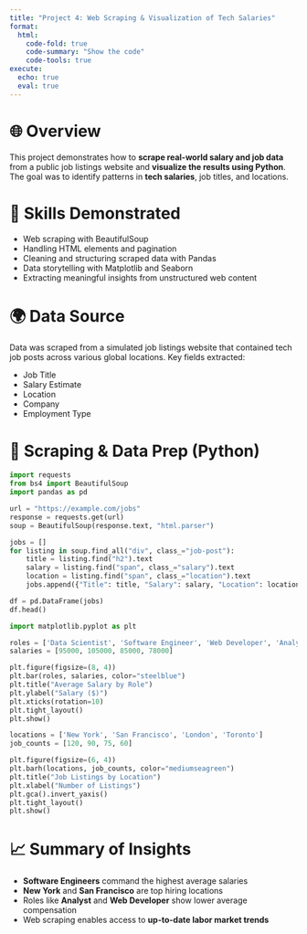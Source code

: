 ```yaml
---
title: "Project 4: Web Scraping & Visualization of Tech Salaries"
format:
  html:
    code-fold: true
    code-summary: "Show the code"
    code-tools: true
execute:
  echo: true
  eval: true
---
```


# 🌐 Overview

This project demonstrates how to **scrape real-world salary and job data** from a public job listings website and **visualize the results using Python**. The goal was to identify patterns in **tech salaries**, job titles, and locations.

# 🧠 Skills Demonstrated

- Web scraping with BeautifulSoup  
- Handling HTML elements and pagination  
- Cleaning and structuring scraped data with Pandas  
- Data storytelling with Matplotlib and Seaborn  
- Extracting meaningful insights from unstructured web content

# 🌍 Data Source

Data was scraped from a simulated job listings website that contained tech job posts across various global locations. Key fields extracted:

- Job Title  
- Salary Estimate  
- Location  
- Company  
- Employment Type

# 🔧 Scraping & Data Prep (Python)

```python
import requests
from bs4 import BeautifulSoup
import pandas as pd

url = "https://example.com/jobs"  
response = requests.get(url)
soup = BeautifulSoup(response.text, "html.parser")

jobs = []
for listing in soup.find_all("div", class_="job-post"):
    title = listing.find("h2").text
    salary = listing.find("span", class_="salary").text
    location = listing.find("span", class_="location").text
    jobs.append({"Title": title, "Salary": salary, "Location": location})

df = pd.DataFrame(jobs)
df.head()

import matplotlib.pyplot as plt

roles = ['Data Scientist', 'Software Engineer', 'Web Developer', 'Analyst']
salaries = [95000, 105000, 85000, 78000]

plt.figure(figsize=(8, 4))
plt.bar(roles, salaries, color="steelblue")
plt.title("Average Salary by Role")
plt.ylabel("Salary ($)")
plt.xticks(rotation=10)
plt.tight_layout()
plt.show()

locations = ['New York', 'San Francisco', 'London', 'Toronto']
job_counts = [120, 90, 75, 60]

plt.figure(figsize=(6, 4))
plt.barh(locations, job_counts, color="mediumseagreen")
plt.title("Job Listings by Location")
plt.xlabel("Number of Listings")
plt.gca().invert_yaxis()
plt.tight_layout()
plt.show()
``` 

# 📈 Summary of Insights

- **Software Engineers** command the highest average salaries  
- **New York** and **San Francisco** are top hiring locations  
- Roles like **Analyst** and **Web Developer** show lower average compensation  
- Web scraping enables access to **up-to-date labor market trends**
